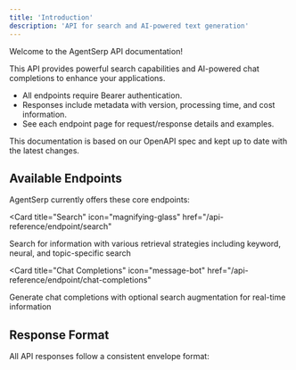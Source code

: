 ```yaml
---
title: 'Introduction'
description: 'API for search and AI-powered text generation'
---
```


Welcome to the AgentSerp API documentation!

This API provides powerful search capabilities and AI-powered chat completions to enhance your applications.

- All endpoints require Bearer authentication.
- Responses include metadata with version, processing time, and cost information.
- See each endpoint page for request/response details and examples.

<Note>
  This documentation is based on our OpenAPI spec and kept up to date with the latest changes.
</Note>

## Available Endpoints

AgentSerp currently offers these core endpoints:

<Card
  title="Search"
  icon="magnifying-glass"
  href="/api-reference/endpoint/search"
>
  Search for information with various retrieval strategies including keyword, neural, and topic-specific search
</Card>

<Card
  title="Chat Completions"
  icon="message-bot"
  href="/api-reference/endpoint/chat-completions"
>
  Generate chat completions with optional search augmentation for real-time information
</Card>

## Response Format

All API responses follow a consistent envelope format:
